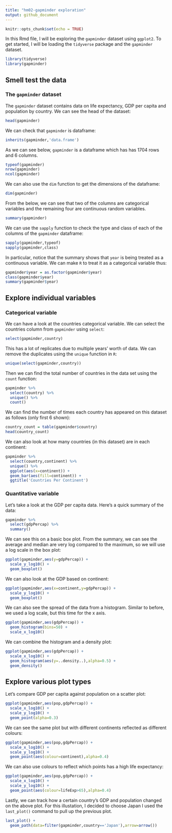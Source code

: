 ```yaml
---
title: "hm02-gapminder exploration"
output: github_document
---
```


```r
knitr::opts_chunk$set(echo = TRUE)
```

In this Rmd file, I will be exploring the `gapminder` dataset using `ggplot2`. To get started, I will be loading the `tidyverse` package and the `gapminder` dataset.


```r
library(tidyverse)
library(gapminder)
```


## Smell test the data

### The `gapminder` dataset

The `gapminder` dataset contains data on life expectancy, GDP per capita and population by country. We can see the head of the dataset:

```r
head(gapminder)
```

We can check that `gapminder` is dataframe:

```r
inherits(gapminder,'data.frame')
```

As we can see below, `gapminder` is a dataframe which has has 1704 rows and 6 columns. 

```r
typeof(gapminder)
nrow(gapminder)
ncol(gapminder)
```

We can also use the `dim` function to get the dimensions of the dataframe:

```r
dim(gapminder)
```

From the below, we can see that two of the columns are categorical variables and the remaining four are continuous random variables.

```r
summary(gapminder)
```

We can use the `sapply` function to check the type and class of each of the columns of the `gapminder` dataframe:

```r
sapply(gapminder,typeof)
sapply(gapminder,class)
```

In particular, notice that the summary shows that `year` is being treated as a continuous variable. We can make `R` to treat it as a categorical variable thus:
```r
gapminder$year = as.factor(gapminder$year)
class(gapminder$year)
summary(gapminder$year)
```

## Explore individual variables

### Categorical variable

We can have a look at the countries categorical variable. We can select the countries column from `gapminder` using `select`:

```r
select(gapminder,country)
```

This has a lot of replicates due to multiple years' worth of data. We can remove the duplicates using the `unique` function in `R`:

```r
unique(select(gapminder,country))
```

Then we can find the total number of countries in the data set using the `count` function:

```r
gapminder %>% 
  select(country) %>% 
  unique() %>% 
  count()
```

We can find the number of times each country has appeared on this dataset as follows (only first 6 shown):

```r
country_count = table(gapminder$country)
head(country_count)
```

We can also look at how many countries (in this dataset) are in each continent:

```r
gapminder %>% 
  select(country,continent) %>% 
  unique() %>% 
  ggplot(aes(x=continent)) +
  geom_bar(aes(fill=continent)) +
  ggtitle('Countries Per Continent')
```

### Quantitative variable

Let's take a look at the GDP per capita data. Here's a quick summary of the data:

```r
gapminder %>% 
  select(gdpPercap) %>% 
  summary()
```

We can see this on a basic box plot. From the summary, we can see the average and median are very log compared to the maximum, so we will use a log scale in the box plot:

```r
ggplot(gapminder,aes(y=gdpPercap)) + 
  scale_y_log10() +
  geom_boxplot()
```

We can also look at the GDP based on continent:

```r
ggplot(gapminder,aes(x=continent,y=gdpPercap)) + 
  scale_y_log10() +
  geom_boxplot()
```

We can also see the spread of the data from a histogram. Similar to before, we used a log scale, but this time for the x axis.

```r
ggplot(gapminder,aes(gdpPercap)) +
  geom_histogram(bins=50) +
  scale_x_log10()
```

We can combine the histogram and a density plot:

```r
ggplot(gapminder,aes(gdpPercap)) +
  scale_x_log10() +
  geom_histogram(aes(y=..density..),alpha=0.5) +
  geom_density()
```

## Explore various plot types

Let's compare GDP per capita against population on a scatter plot:

```r
ggplot(gapminder,aes(pop,gdpPercap)) +
  scale_x_log10() +
  scale_y_log10() +
  geom_point(alpha=0.3)
```

We can see the same plot but with different continents reflected as different colours:

```r
ggplot(gapminder,aes(pop,gdpPercap)) +
  scale_x_log10() +
  scale_y_log10() +
  geom_point(aes(colour=continent),alpha=0.4)
```

We can also use colours to reflect which points has a high life expectancy:

```r
ggplot(gapminder,aes(pop,gdpPercap)) +
  scale_x_log10() +
  scale_y_log10() +
  geom_point(aes(colour=lifeExp>65),alpha=0.4)
```

Lastly, we can track how a certain country's GDP and population changed on the above plot. For this illustation, I decided to choose Japan I used the `last_plot()` command to pull up the previous plot.

```r
last_plot() + 
  geom_path(data=filter(gapminder,country=='Japan'),arrow=arrow())
```

